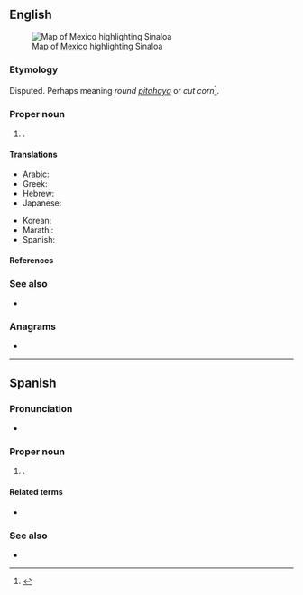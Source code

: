 ==English==
[[File:Mexico map, MX-SIN.svg|thumb|Map of [[Mexico]] highlighting Sinaloa]]

===Etymology===
Disputed. Perhaps meaning ''round [[pitahaya]]'' or ''cut corn''<ref>{{cite-web|url=http://web.archive.org/web/20070716221737/http://www.sinaloa.gob.mx/NR/exeres/B1FB61DE-82E5-4EE7-AE7E-851D47307AF3,frameless.htm?NRMODE=Published|title=Municipio de Sinaloa de Leyva|archiveurl=https://web.archive.org/web/20070716221737/http://www.sinaloa.gob.mx/NR/exeres/B1FB61DE-82E5-4EE7-AE7E-851D47307AF3,frameless.htm?NRMODE=Published|archivedate=16 July 2007|accessdate=4 May 2009}}</ref>.

===Proper noun===
{{en-proper noun}}

# {{place|en|state|c/Mexico}}.

====Translations====
{{trans-top|state of Mexico}}
* Arabic: {{t|ar|سِينَالُوَا|n}}
* Greek: {{t|el|Σιναλόα|n}}
* Hebrew: {{t|he|סיִנַלֹואַה|tr=Syinalòwʼah|n|sc=Hebr}}
* Japanese: {{t|ja|シナロア|tr=Shinaroa|sc=Jpan}}
{{trans-mid}}
* Korean: {{t|ko|^시날로아|sc=Kore}}
* Marathi: {{t|mr|सिनालोआ|n}}
* Spanish: {{t+|es|Sinaloa|m}}
{{trans-bottom}}

====References====
<references/>

===See also===
* {{pedialite}}

===Anagrams===
* {{anagrams|en|a=aailnos|solania}}

----

==Spanish==

===Pronunciation===
* {{es-IPA}}

===Proper noun===
{{es-proper noun|m}}

# {{place|es|state|c/Mexico}}.

====Related terms====
* {{l|es|sinaloense}}

===See also===
* {{pedialite|lang=es}}